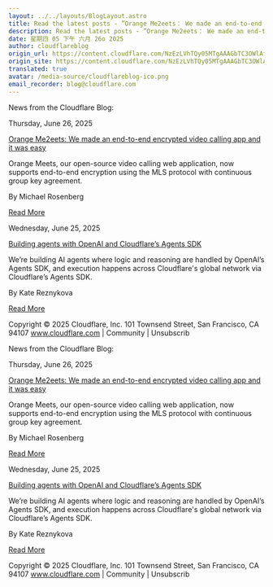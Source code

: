 ```yaml
---
layout: ../../layouts/BlogLayout.astro
title: Read the latest posts - ”Orange Me2eets： We made an end-to-end encrypted video calling app and it was easy”
description: Read the latest posts - ”Orange Me2eets： We made an end-to-end encrypted video calling app and it was easy”
date: 星期四 05 下午 六月 26o 2025
author: cloudflareblog
origin_url: https://content.cloudflare.com/NzEzLVhTQy05MTgAAAGbTC3OWlAfeFSahir_ntNaWnEfUYzk1WtUu5ME_mbBxjal507e2ZdJeLcYkGXiTOnQcCX5Eog=
origin_site: https://content.cloudflare.com/NzEzLVhTQy05MTgAAAGbTC3OWlAfeFSahir_ntNaWnEfUYzk1WtUu5ME_mbBxjal507e2ZdJeLcYkGXiTOnQcCX5Eog=
translated: true
avatar: /media-source/cloudflareblog-ico.png
email_recorder: blog@cloudflare.com
---
```



<Reference client:only="react" title="Read the latest posts - ”Orange Me2eets： We made an end-to-end encrypted video calling app and it was easy”" url="https://content.cloudflare.com/NzEzLVhTQy05MTgAAAGbTC3OWlAfeFSahir_ntNaWnEfUYzk1WtUu5ME_mbBxjal507e2ZdJeLcYkGXiTOnQcCX5Eog=" />

<Detail client:only="react">
	News from the Cloudflare Blog:

Thursday, June 26, 2025

[Orange Me2eets: We made an end-to-end encrypted video calling app and it was easy](https://content.cloudflare.com/NzEzLVhTQy05MTgAAAGbTC3OWlAfeFSahir_ntNaWnEfUYzk1WtUu5ME_mbBxjal507e2ZdJeLcYkGXiTOnQcCX5Eog=)

Orange Meets, our open-source video calling web application, now supports end-to-end encryption using the MLS protocol with continuous group key agreement.

By Michael Rosenberg

[Read More](https://content.cloudflare.com/NzEzLVhTQy05MTgAAAGbTC3OWlAfeFSahir_ntNaWnEfUYzk1WtUu5ME_mbBxjal507e2ZdJeLcYkGXiTOnQcCX5Eog=)

Wednesday, June 25, 2025

[Building agents with OpenAI and Cloudflare’s Agents SDK](https://content.cloudflare.com/NzEzLVhTQy05MTgAAAGbTC3OWjHuqpRnlYVXvz_sshQRrERb8gGJIUS2SUmSLFBaH-xOiQv5Wc6EaZ1MpxrxDBmpBIc=)

We’re building AI agents where logic and reasoning are handled by OpenAI’s Agents SDK, and execution happens across Cloudflare's global network via Cloudflare’s Agents SDK.

By Kate Reznykova

[Read More](https://content.cloudflare.com/NzEzLVhTQy05MTgAAAGbTC3OWjHuqpRnlYVXvz_sshQRrERb8gGJIUS2SUmSLFBaH-xOiQv5Wc6EaZ1MpxrxDBmpBIc=)

Copyright © 2025 Cloudflare, Inc. 101 Townsend Street, San Francisco, CA 94107 www.cloudflare.com | Community | Unsubscrib
</Detail>

News from the Cloudflare Blog:

Thursday, June 26, 2025

[Orange Me2eets: We made an end-to-end encrypted video calling app and it was easy](https://content.cloudflare.com/NzEzLVhTQy05MTgAAAGbTC3OWlAfeFSahir_ntNaWnEfUYzk1WtUu5ME_mbBxjal507e2ZdJeLcYkGXiTOnQcCX5Eog=)

Orange Meets, our open-source video calling web application, now supports end-to-end encryption using the MLS protocol with continuous group key agreement.

By Michael Rosenberg

[Read More](https://content.cloudflare.com/NzEzLVhTQy05MTgAAAGbTC3OWlAfeFSahir_ntNaWnEfUYzk1WtUu5ME_mbBxjal507e2ZdJeLcYkGXiTOnQcCX5Eog=)

Wednesday, June 25, 2025

[Building agents with OpenAI and Cloudflare’s Agents SDK](https://content.cloudflare.com/NzEzLVhTQy05MTgAAAGbTC3OWjHuqpRnlYVXvz_sshQRrERb8gGJIUS2SUmSLFBaH-xOiQv5Wc6EaZ1MpxrxDBmpBIc=)

We’re building AI agents where logic and reasoning are handled by OpenAI’s Agents SDK, and execution happens across Cloudflare's global network via Cloudflare’s Agents SDK.

By Kate Reznykova

[Read More](https://content.cloudflare.com/NzEzLVhTQy05MTgAAAGbTC3OWjHuqpRnlYVXvz_sshQRrERb8gGJIUS2SUmSLFBaH-xOiQv5Wc6EaZ1MpxrxDBmpBIc=)

Copyright © 2025 Cloudflare, Inc. 101 Townsend Street, San Francisco, CA 94107 www.cloudflare.com | Community | Unsubscrib


